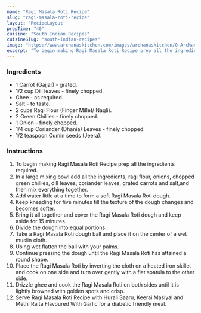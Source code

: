 ---
name: "Ragi Masala Roti Recipe"
slug: "ragi-masala-roti-recipe"
layout: 'RecipeLayout'
prepTime: "40"
cuisine: "South Indian Recipes"
cuisineSlug: "south-indian-recipes"
image: "https://www.archanaskitchen.com/images/archanaskitchen/0-Archanas-Kitchen-Recipes/2019/ragi_masala_roti/Ragi_Masala_Roti_Recipe_40_1600.jpg"
excerpt: "To begin making Ragi Masala Roti Recipe prep all the ingredients required"
---

### Ingredients

- 1 Carrot (Gajjar) - grated.
- 1/2 cup Dill leaves - finely chopped.
- Ghee - as required.
- Salt - to taste.
- 2 cups Ragi Flour (Finger Millet/ Nagli).
- 2 Green Chillies - finely chopped.
- 1 Onion - finely chopped.
- 1/4 cup Coriander (Dhania) Leaves - finely chopped.
- 1/2 teaspoon Cumin seeds (Jeera).

### Instructions

1. To begin making Ragi Masala Roti Recipe prep all the ingredients required.
1. In a large mixing bowl add all the ingredients, ragi flour, onions, chopped green chillies, dill leaves, coriander leaves, grated carrots and salt,and then mix everything together.
1. Add water little at a time to form a soft Ragi Masala Roti dough.
1. Keep kneading for five minutes till the texture of the dough changes and becomes softer.
1. Bring it all together and cover the Ragi Masala Roti dough and keep aside for 15 minutes.
1. Divide the dough into equal portions.
1. Take a Ragi Masala Roti dough ball and place it on the center of a wet muslin cloth.
1. Using wet flatten the ball with your palms.
1. Continue pressing the dough until the Ragi Masala Roti has attained a round shape.
1. Place the Ragi Masala Roti by inverting the cloth on a heated iron skillet and cook on one side and turn over gently with a flat spatula to the other side.
1. Drizzle ghee and cook the Ragi Masala Roti on both sides until it is lightly browned with golden spots and crisp.
1. Serve Ragi Masala Roti Recipe with Hurali Saaru, Keerai Masiyal and Methi Raita Flavoured With Garlic for a diabetic friendly meal.
